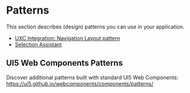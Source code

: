 
<Meta title="Docs"/>

# Patterns

This section describes (design) patterns you can use in your application.

- [UXC Integration: Navigation Layout pattern](/docs/patterns-uxc-integration--docs)
- [Selection Assistant](/patterns-selectionassistant-experimental--docs)

## UI5 Web Components Patterns

Discover additional patterns built with standard UI5 Web Components: https://ui5.github.io/webcomponents/components/patterns/

<Footer/>
